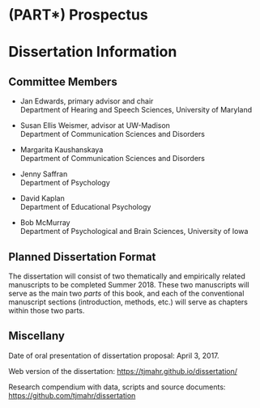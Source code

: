 (PART\*) Prospectus {#part-prospectus .unnumbered}
========================================================================

Dissertation Information
========================================================================

Committee Members {#committee-members .unnumbered}
------------------------------------------------------------------------

  - Jan Edwards, primary advisor and chair  \
    Department of Hearing and Speech Sciences, University of Maryland
    
  - Susan Ellis Weismer, advisor at UW-Madison  \
    Department of Communication Sciences and Disorders
    
  - Margarita Kaushanskaya  \
    Department of Communication Sciences and Disorders
    
  - Jenny Saffran   \
    Department of Psychology
  
  - David Kaplan   \
    Department of Educational Psychology
  
  - Bob McMurray  \
    Department of Psychological and Brain Sciences, University of Iowa


Planned Dissertation Format {#planned-dissertation-format .unnumbered}
------------------------------------------------------------------------

The dissertation will consist of two thematically and empirically
related manuscripts to be completed Summer 2018. These two manuscripts
will serve as the main two *parts* of this book, and each of the conventional
manuscript sections (introduction, methods, etc.) will serve as chapters
within those two parts. 

Miscellany {.unnumbered}
------------------------------------------------------------------------

Date of oral presentation of dissertation proposal: April 3, 2017.

Web version of the dissertation:
<https://tjmahr.github.io/dissertation/>

Research compendium with data, scripts and source documents:
<https://github.com/tjmahr/dissertation>



